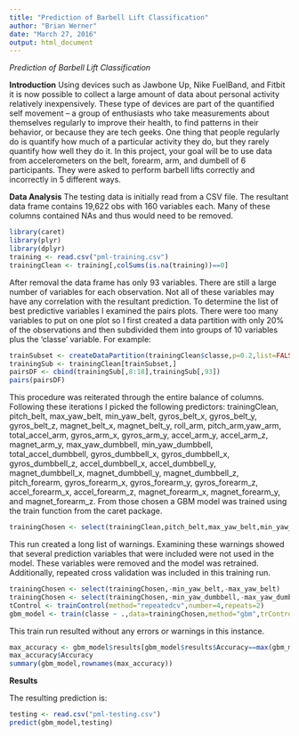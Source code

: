 ```yaml
---
title: "Prediction of Barbell Lift Classification"
author: "Brian Werner"
date: "March 27, 2016"
output: html_document
---
```

*Prediction of Barbell Lift Classification*

**Introduction**
Using devices such as Jawbone Up, Nike FuelBand, and Fitbit it is now possible to collect a large amount of data about personal activity relatively inexpensively. These type of devices are part of the quantified self movement – a group of enthusiasts who take measurements about themselves regularly to improve their health, to find patterns in their behavior, or because they are tech geeks. One thing that people regularly do is quantify how much of a particular activity they do, but they rarely quantify how well they do it. In this project, your goal will be to use data from accelerometers on the belt, forearm, arm, and dumbell of 6 participants. They were asked to perform barbell lifts correctly and incorrectly in 5 different ways.

**Data Analysis**
The testing data is initially read from a CSV file. The resultant data frame contains 19,622 obs with 160 variables each. Many of these columns contained NAs and thus would need to be removed.
```r
library(caret)
library(plyr)
library(dplyr)
training <- read.csv("pml-training.csv")
trainingClean <- training[,colSums(is.na(training))==0]
```
After removal the data frame has only 93 variables. There are still a large number of variables for each observation. Not all of these variables may have any correlation with the resultant prediction.
To determine the list of best predictive variables I examined the pairs plots. There were too many variables to put on one plot so I first created a data partition with only 20% of the observations and then subdivided them into groups of 10 variables plus the 'classe' variable. For example:
```r
trainSubset <- createDataPartition(trainingClean$classe,p=0.2,list=FALSE)
trainingSub <- trainingClean[trainSubset,]
pairsDF <- cbind(trainingSub[,8:18],trainingSub[,93])
pairs(pairsDF)
```
This procedure was reiterated through the entire balance of columns.
Following these iterations I picked the following predictors: trainingClean, pitch_belt, max_yaw_belt, min_yaw_belt, gyros_belt_x, gyros_belt_y, gyros_belt_z, magnet_belt_x, magnet_belt_y, roll_arm, pitch_arm,yaw_arm, total_accel_arm, gyros_arm_x, gyros_arm_y, accel_arm_y, accel_arm_z, magnet_arm_y, max_yaw_dumbbell, min_yaw_dumbbell, total_accel_dumbbell, gyros_dumbbell_x, gyros_dumbbell_x, gyros_dumbbell_z, accel_dumbbell_x, accel_dumbbell_y, magnet_dumbbell_x, magnet_dumbbell_y, magnet_dumbbell_z, pitch_forearm, gyros_forearm_x, gyros_forearm_y, gyros_forearm_z, accel_forearm_x, accel_forearm_z, magnet_forearm_x, magnet_forearm_y, and magnet_forearm_z. From those chosen a GBM model was trained using the train function from the caret package.
```r
trainingChosen <- select(trainingClean,pitch_belt,max_yaw_belt,min_yaw_belt,gyros_belt_x,gyros_belt_y,gyros_belt_z,magnet_belt_x,magnet_belt_y,roll_arm,pitch_arm,yaw_arm,total_accel_arm,gyros_arm_x,gyros_arm_y,accel_arm_y,accel_arm_z,magnet_arm_y,max_yaw_dumbbell,min_yaw_dumbbell,total_accel_dumbbell,gyros_dumbbell_x,gyros_dumbbell_x,gyros_dumbbell_z,accel_dumbbell_x,accel_dumbbell_y,magnet_dumbbell_x,magnet_dumbbell_y,magnet_dumbbell_z,pitch_forearm,gyros_forearm_x,gyros_forearm_y,gyros_forearm_z,accel_forearm_x,accel_forearm_z,magnet_forearm_x,magnet_forearm_y,magnet_forearm_z,classe)
```
This run created a long list of warnings. Examining these warnings showed that several prediction variables that were included were not used in the model. These variables were removed and the model was retrained. Additionally, repeated cross validation was included in this training run.
```r
trainingChosen <- select(trainingChosen,-min_yaw_belt,-max_yaw_belt)
trainingChosen <- select(trainingChosen,-min_yaw_dumbbell,-max_yaw_dumbbell)
tControl <- trainControl(method="repeatedcv",number=4,repeats=2)
gbm_model <- train(classe ~ .,data=trainingChosen,method="gbm",trControl=tControl,verbose=FALSE)
```
This train run resulted without any errors or warnings in this instance.
```r
max_accuracy <- gbm_model$results[gbm_model$results$Accuracy==max(gbm_model$results$Accuracy),]
max_accuracy$Accuracy
summary(gbm_model,rownames(max_accuracy))
```

**Results**

The resulting prediction is:
```r
testing <- read.csv("pml-testing.csv")
predict(gbm_model,testing)
```